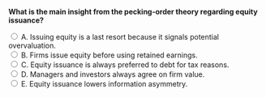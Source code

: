 ::: {.question-block}

<form onsubmit="event.preventDefault(); checkAnswer('module9_mcq_q28')" data-correct-answer="A">
<strong style="display: block;">What is the main insight from the pecking-order theory regarding equity issuance?</strong>

<label><input type="radio" name="module9_mcq_q28" value="A"> A. Issuing equity is a last resort because it signals potential overvaluation.</label><br>
<label><input type="radio" name="module9_mcq_q28" value="B"> B. Firms issue equity before using retained earnings.</label><br>
<label><input type="radio" name="module9_mcq_q28" value="C"> C. Equity issuance is always preferred to debt for tax reasons.</label><br>
<label><input type="radio" name="module9_mcq_q28" value="D"> D. Managers and investors always agree on firm value.</label><br>
<label><input type="radio" name="module9_mcq_q28" value="E"> E. Equity issuance lowers information asymmetry.</label><br>
</form>

<div id="feedback-module9_mcq_q28" class="feedback" data-status="" style="display:none;">
✅ A is correct. Firms avoid issuing equity unless necessary, as it may signal to investors that shares are overpriced.
</div>

:::
